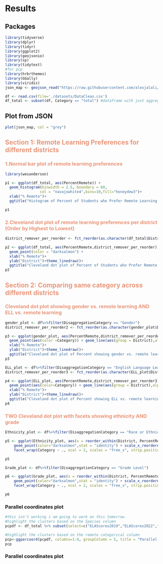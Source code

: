 # Results

## Packages

```r
library(tidyverse)
library(dplyr)
library(tidyr)
library(ggplot2)
library(geojsonio)
library(sp)
library(tidytext)
#for pcp
library(hrbrthemes)
library(GGally)
library(viridis)
json_map <- geojson_read("https://raw.githubusercontent.com/alexjalali/remotelearningedav/main/School%20Districts.geojson", what = "sp")

df <- read.csv(file='./datasets/DataClean.csv')
df_total <- subset(df, Category == "total") #dataframe with just aggregates
```


## Plot from JSON

```r
plot(json_map, col = "grey")
```
## <span style="color:darksalmon"> Section 1: Remote Learning Preferences for different districts </span>
### <span style="color:darksalmon"> 1.Normal bar plot of remote learning preferences </span>
```r
library(wesanderson)

p1 <- ggplot(df_total, aes(PercentRemote)) +
  geom_histogram(binwidth = 2.5, boundary = 60,
                col = "navajowhite4",bins=10,fill="honeydew3")+
  xlab("% Remote")+
  ggtitle("Histogram of Percent of Students who Prefer Remote Learning per District")

p1
```


### <span style="color:darksalmon"> 2.Cleveland dot plot of remote learning preferences per district (Order by Highest to Lowest) </span>
```r
district_remover_per_reorder <- fct_reorder(as.character(df_total$District), df_total$PercentRemote, min)

p2 <- ggplot(df_total, aes(PercentRemote,district_remover_per_reorder)) +
  geom_point(color = "darksalmon") +
  xlab("% Remote")+
  ylab("District")+theme_linedraw()+
  ggtitle("Cleveland dot plot of Percent of Students who Prefer Remote Learning per District")
p2
```

## <span style="color:darksalmon"> Section 2: Comparing same category across different districts </span>
### <span style="color:darksalmon"> Cleveland dot plot showing gender vs. remote learning AND ELL vs. remote learning </span>

```r
gender_plot <- df%>%filter(DisaggregationCategory == "Gender")
district_remover_per_reorder2 <- fct_reorder(as.character(gender_plot$District), gender_plot$PercentRemote)

p3 <- ggplot(gender_plot, aes(PercentRemote,district_remover_per_reorder2)) +
  geom_point(aes(color =Category)) + geom_line(aes(group = District),alpha=0.3) +
  xlab("% Remote")+
  ylab("District")+theme_linedraw()+
  ggtitle("Cleveland dot plot of Percent showing gender vs. remote learning per District")
p3
```

```r
ELL_plot <- df%>%filter(DisaggregationCategory == "English Language Learner Status")
district_remover_per_reorder3 <- fct_reorder(as.character(ELL_plot$District), ELL_plot$PercentRemote)

p4 <- ggplot(ELL_plot, aes(PercentRemote,district_remover_per_reorder3)) +
  geom_point(aes(color=Category)) + geom_line(aes(group = District),alpha=0.3) +
  xlab("% Remote")+
  ylab("District")+theme_linedraw()+
  ggtitle("Cleveland dot plot of Percent showing ELL vs. remote learning per District")
p4
```

### <span style="color:darksalmon"> TWO Cleveland dot plot with facets showing ethnicity AND grade </span>

```r

Ethnicity_plot <- df%>%filter(DisaggregationCategory == "Race or Ethnicity")

p5 <- ggplot(Ethnicity_plot, aes(x = reorder_within(District, PercentRemote, Category), y = PercentRemote)) +
    geom_point(color="darksalmon",stat = "identity") + scale_x_reordered() +
    facet_wrap(Category ~ ., ncol = 2, scales = "free_x", strip.position = "right", )+ylab("% Remote")+ xlab("District") + ggtitle("Cleveland dot plot of Percent with facets showing Race or Ethnicity")

p5
```
```r

Grade_plot <- df%>%filter(DisaggregationCategory == "Grade Level")

p6 <- ggplot(Grade_plot, aes(x = reorder_within(District, PercentRemote, Category), y = PercentRemote)) +
    geom_point(color="darksalmon",stat = "identity") + scale_x_reordered() +
    facet_wrap(Category ~ ., ncol = 2, scales = "free_x", strip.position = "right")+ylab("% Remote")+ xlab("District") + ggtitle("Cleveland dot plot of Percent with facets showing Grade Label")

p6
```
### Parallel coordinates plot

```r
#this isn't working i am going to work on this tomorrow
#highlight the clusters based on the Species column
pcpdf <- df_total %>% subset(select=c("ELAScores2019","ELAScores2022","MathScores2019","MathScores2022","remote_cat")) 

#highlight the clusters based on the remote categorical column
pcp<-ggparcoord(pcpdf, columns=1:4, groupColumn = 5, title = "Parallel Coordiantes Plot for average test scores per district, grouped by percent remote",scale = "globalminmax") 
pcp
```
### Parallel coordinates plot


```r

```
